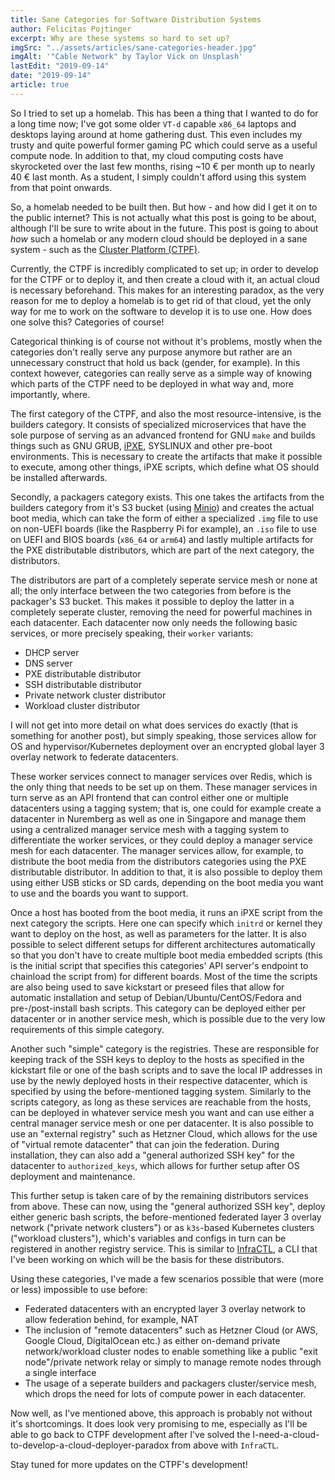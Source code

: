 ```yaml
---
title: Sane Categories for Software Distribution Systems
author: Felicitas Pojtinger
excerpt: Why are these systems so hard to set up?
imgSrc: "../assets/articles/sane-categories-header.jpg"
imgAlt: '"Cable Network" by Taylor Vick on Unsplash'
lastEdit: "2019-09-14"
date: "2019-09-14"
article: true
---
```


So I tried to set up a homelab. This has been a thing that I wanted to do for a long time now; I've got some older `VT-d` capable `x86_64` laptops and desktops laying around at home gathering dust. This even includes my trusty and quite powerful former gaming PC which could serve as a useful compute node. In addition to that, my cloud computing costs have skyrocketed over the last few months, rising ~10 € per month up to nearly 40 € last month. As a student, I simply couldn't afford using this system from that point onwards.

So, a homelab needed to be built then. But how - and how did I get it on to the public internet? This is not actually what this post is going to be about, although I'll be sure to write about in the future. This post is going to about _how_ such a homelab or any modern cloud should be deployed in a sane system - such as the [Cluster Platform (CTPF)](https://clusterplatform.github.io/clusterplatform/packages/provisioner/).

Currently, the CTPF is incredibly complicated to set up; in order to develop for the CTPF or to deploy it, and then create a cloud with it, an actual cloud is necessary beforehand. This makes for an interesting paradox, as the very reason for me to deploy a homelab is to get rid of that cloud, yet the only way for me to work on the software to develop it is to use one. How does one solve this? Categories of course!

Categorical thinking is of course not without it's problems, mostly when the categories don't really serve any purpose anymore but rather are an unnecessary construct that hold us back (gender, for example). In this context however, categories can really serve as a simple way of knowing which parts of the CTPF need to be deployed in what way and, more importantly, where.

The first category of the CTPF, and also the most resource-intensive, is the builders category. It consists of specialized microservices that have the sole purpose of serving as an advanced frontend for GNU `make` and builds things such as GNU GRUB, [iPXE](https://ipxe.org/), SYSLINUX and other pre-boot environments. This is necessary to create the artifacts that make it possible to execute, among other things, iPXE scripts, which define what OS should be installed afterwards.

Secondly, a packagers category exists. This one takes the artifacts from the builders category from it's S3 bucket (using [Minio](https://min.io/)) and creates the actual boot media, which can take the form of either a specialized `.img` file to use on non-UEFI boards (like the Raspberry Pi for example), an `.iso` file to use on UEFI and BIOS boards (`x86_64` or `arm64`) and lastly multiple artifacts for the PXE distributable distributors, which are part of the next category, the distributors.

The distributors are part of a completely seperate service mesh or none at all; the only interface between the two categories from before is the packager's S3 bucket. This makes it possible to deploy the latter in a completely seperate cluster, removing the need for powerful machines in each datacenter. Each datacenter now only needs the following basic services, or more precisely speaking, their `worker` variants:

- DHCP server
- DNS server
- PXE distributable distributor
- SSH distributable distributor
- Private network cluster distributor
- Workload cluster distributor

I will not get into more detail on what does services do exactly (that is something for another post), but simply speaking, those services allow for OS and hypervisor/Kubernetes deployment over an encrypted global layer 3 overlay network to federate datacenters.

These worker services connect to manager services over Redis, which is the only thing that needs to be set up on them. These manager services in turn serve as an API frontend that can control either one or multiple datacenters using a tagging system; that is, one could for example create a datacenter in Nuremberg as well as one in Singapore and manage them using a centralized manager service mesh with a tagging system to differentiate the worker services, or they could deploy a manager service mesh for each datacenter. The manager services allow, for example, to distribute the boot media from the distributors categories using the PXE distributable distributor. In addition to that, it is also possible to deploy them using either USB sticks or SD cards, depending on the boot media you want to use and the boards you want to support.

Once a host has booted from the boot media, it runs an iPXE script from the next category the scripts. Here one can specify which `initrd` or kernel they want to deploy on the host, as well as parameters for the latter. It is also possible to select different setups for different architectures automatically so that you don't have to create multiple boot media embedded scripts (this is the initial script that specifies this categories' API server's endpoint to chainload the script from) for different boards. Most of the time the scripts are also being used to save kickstart or preseed files that allow for automatic installation and setup of Debian/Ubuntu/CentOS/Fedora and pre-/post-install bash scripts. This category can be deployed either per datacenter or in another service mesh, which is possible due to the very low requirements of this simple category.

Another such "simple" category is the registries. These are responsible for keeping track of the SSH keys to deploy to the hosts as specified in the kickstart file or one of the bash scripts and to save the local IP addresses in use by the newly deployed hosts in their respective datacenter, which is specified by using the before-mentioned tagging system. Similarly to the scripts category, as long as these services are reachable from the hosts, can be deployed in whatever service mesh you want and can use either a central manager service mesh or one per datacenter. It is also possible to use an "external registry" such as Hetzner Cloud, which allows for the use of "virtual remote datacenter" that can join the federation. During installation, they can also add a "general authorized SSH key" for the datacenter to `authorized_keys`, which allows for further setup after OS deployment and maintenance.

This further setup is taken care of by the remaining distributors services from above. These can now, using the "general authorized SSH key", deploy either generic bash scripts, the before-mentioned federated layer 3 overlay network ("private network clusters") or as `k3s`-based Kubernetes clusters ("workload clusters"), which's variables and configs in turn can be registered in another registry service. This is similar to [InfraCTL](https://pojntfx.github.io/infractl/), a CLI that I've been working on which will be the basis for these distributors.

Using these categories, I've made a few scenarios possible that were (more or less) impossible to use before:

- Federated datacenters with an encrypted layer 3 overlay network to allow federation behind, for example, NAT
- The inclusion of "remote datacenters" such as Hetzner Cloud (or AWS, Google Cloud, DigitalOcean etc.) as either on-demand private network/workload cluster nodes to enable something like a public "exit node"/private network relay or simply to manage remote nodes through a single interface
- The usage of a seperate builders and packagers cluster/service mesh, which drops the need for lots of compute power in each datacenter.

Now well, as I've mentioned above, this approach is probably not without it's shortcomings. It does look very promising to me, especially as I'll be able to go back to CTPF development after I've solved the I-need-a-cloud-to-develop-a-cloud-deployer-paradox from above with `InfraCTL`.

Stay tuned for more updates on the CTPF's development!
